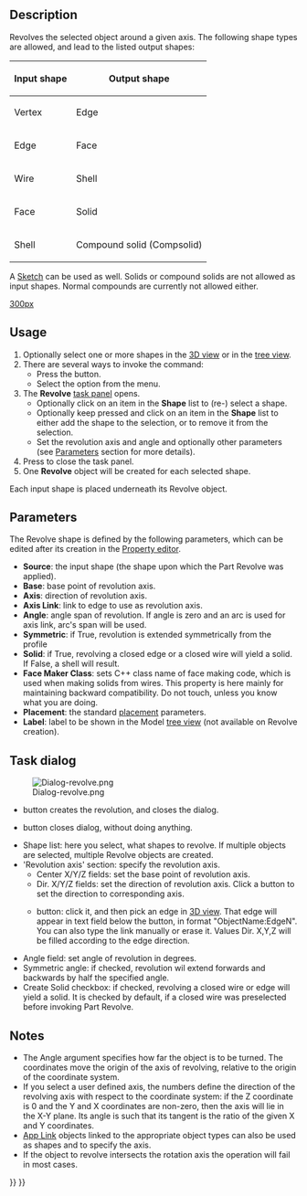 <languages/>
<translate>

<!--T:9-->
{{Docnav
|[[Part_Extrude|Extrude]]
|[[Part_Mirror|Mirror]]
|[[Part_Workbench|Part]]
|IconL=Part_Extrude.svg
|IconR=Part_Mirror.svg
|IconC=Workbench_Part.svg
}}

<!--T:1-->
{{GuiCommand
|Name=Part Revolve
|MenuLocation=Part → Revolve
|Workbenches=[[Part_Workbench|Part]]
}}

==Description== <!--T:13-->

<!--T:2-->
Revolves the selected object around a given axis. The following shape types are allowed, and lead to the listed output shapes:

<!--T:3-->
{| class="wikitable"
|-
! Input shape
! Output shape
|-
| Vertex
| Edge
|-
| Edge
| Face
|-
| Wire
| Shell
|-
| Face
| Solid
|-
| Shell
| Compound solid (Compsolid)
|}

<!--T:4-->
A [[Sketcher_Workbench|Sketch]] can be used as well. Solids or compound solids are not allowed as input shapes. Normal compounds are currently not allowed either.

</translate>
[[image:Part_Revolve_example.png|300px]]
<translate>
<!--T:15-->
{{Caption|Example of revolution}}

==Usage== <!--T:16-->

<!--T:17-->
# Optionally select one or more shapes in the [[3D_view|3D view]] or in the [[Tree_view|tree view]].
# There are several ways to invoke the command:
#* Press the {{Button|[[Image:Part_Revolve.svg|16px]] [[Part_Revolve|Revolve...]]}} button.
#* Select the {{MenuCommand|Part → [[Image:Part_Revolve.svg|16px]] Revolve...}} option from the menu.
# The '''Revolve''' [[Task_panel|task panel]] opens.
#* Optionally click on an item in the '''Shape''' list to (re-) select a shape.
#* Optionally keep {{KEY|Shift}} pressed and click on an item in the '''Shape''' list to either add the shape to the selection, or to remove it from the selection.
#* Set the revolution axis and angle and optionally other parameters (see [[#Parameters|Parameters]] section for more details).
# Press {{Button|OK}} to close the task panel.
# One '''Revolve''' object will be created for each selected shape.

<!--T:18-->
Each input shape is placed underneath its Revolve object.

== Parameters == <!--T:19-->

<!--T:20-->
The Revolve shape is defined by the following parameters, which can be edited after its creation in the [[Property_editor|Property editor]].  
* '''Source''': the input shape (the shape upon which the Part Revolve was applied).
* '''Base''': base point of revolution axis.
* '''Axis''': direction of revolution axis.
* '''Axis Link''': link to edge to use as revolution axis.
* '''Angle''': angle span of revolution. If angle is zero and an arc is used for axis link, arc's span will be used.
* '''Symmetric''': if True, revolution is extended symmetrically from the profile
* '''Solid''': if True, revolving a closed edge or a closed wire will yield a solid. If False, a shell will result.
* '''Face Maker Class''': sets C++ class name of face making code, which is used when making solids from wires. This property is here mainly for maintaining backward compatibility. Do not touch, unless you know what you are doing.
* '''Placement''': the standard [[Placement|placement]] parameters.
* '''Label''': label to be shown in the Model [[Tree_view|tree view]] (not available on Revolve creation).

== Task dialog == <!--T:21--> 

<!--T:5-->
[[Image:Dialog-revolve.png|thumb|right]]
* {{Button|OK}} button creates the revolution, and closes the dialog.
* {{Button|Cancel}} button closes dialog, without doing anything.
* Shape list: here you select, what shapes to revolve. If multiple objects are selected, multiple Revolve objects are created.
* 'Revolution axis' section: specify the revolution axis.
** Center X/Y/Z fields: set the base point of revolution axis.
** Dir. X/Y/Z fields: set the direction of revolution axis. Click a button to set the direction to corresponding axis.
** {{Button|Select reference}} button: click it, and then pick an edge in [[3D_view|3D view]]. That edge will appear in text field below the button, in format "ObjectName:EdgeN". You can also type the link manually or erase it. Values Dir. X,Y,Z will be filled according to the edge direction.
* Angle field: set angle of revolution in degrees.
* Symmetric angle: if checked, revolution wil extend forwards and backwards by half the specified angle.
* Create Solid checkbox: if checked, revolving a closed wire or edge will yield a solid. It is checked by default, if a closed wire was preselected before invoking Part Revolve.

==Notes== <!--T:14-->

<!--T:8-->
* The Angle argument specifies how far the object is to be turned. The coordinates move the origin of the axis of revolving, relative to the origin of the coordinate system.
* If you select a user defined axis, the numbers define the direction of the revolving axis with respect to the coordinate system: if the Z coordinate is 0 and the Y and X coordinates are non-zero, then the axis will lie in the X-Y plane. Its angle is such that its tangent is the ratio of the given X and Y coordinates.
* [[App_Link|App Link]] objects linked to the appropriate object types can also be used as shapes and to specify the axis. {{Version|0.20}}
* If the object to revolve intersects the rotation axis the operation will fail in most cases.


<!--T:10-->
{{Docnav
|[[Part_Extrude|Extrude]]
|[[Part_Mirror|Mirror]]
|[[Part_Workbench|Part]]
|IconL=Part_Extrude.svg
|IconR=Part_Mirror.svg
|IconC=Workbench_Part.svg
}}

</translate>
{{Part Tools navi{{#translation:}}}}
{{Userdocnavi{{#translation:}}}}